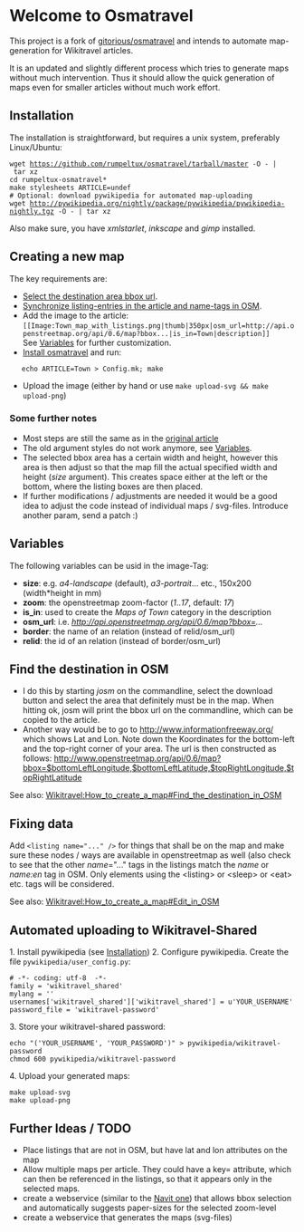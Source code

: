 = Welcome to Osmatravel =

This project is a fork of [https://gitorious.org/osmatravel gitorious/osmatravel] and intends to automate map-generation for Wikitravel articles.

It is an updated and slightly different process which tries to generate maps without much intervention. Thus it should allow the quick generation of maps even for smaller articles without much work effort.

== Installation ==

The installation is straightforward, but requires a unix system, preferably Linux/Ubuntu:
 wget https://github.com/rumpeltux/osmatravel/tarball/master -O - | tar xz
 cd rumpeltux-osmatravel*
 make stylesheets ARTICLE=undef
 # Optional: download pywikipedia for automated map-uploading
 wget http://pywikipedia.org/nightly/package/pywikipedia/pywikipedia-nightly.tgz -O - | tar xz
 
Also make sure, you have ''xmlstarlet'', ''inkscape'' and ''gimp'' installed.

== Creating a new map ==

The key requirements are:
* [[#Find_the_destination_in_OSM|Select the destination area bbox url]].
* [[#Fixing_data|Synchronize listing-entries in the article and name-tags in OSM]].
* Add the image to the article:<br /><tt><nowiki>[[Image:Town_map_with_listings.png|thumb|350px|osm_url=http://api.openstreetmap.org/api/0.6/map?bbox...|is_in=Town|description]]</nowiki></tt><br />See [[#Variables|Variables]]  for further customization.
* [[#Installation|Install osmatravel]]  and run:
    echo ARTICLE=Town > Config.mk; make
* Upload the image (either by hand or use <tt>make upload-svg && make upload-png</tt>)

=== Some further notes ===
* Most steps are still the same as in the [http://wikitravel.org/en/Wikitravel:How_to_create_a_map#Expert_maps original article]
* The old argument styles do not work anymore, see [[#Variables|Variables]].
* The selected bbox area has a certain width and height, however this area is then adjust so that the map fill the actual specified width and height (''size'' argument). This creates space either at the left or the bottom, where the listing boxes are then placed.
* If further modifications / adjustments are needed it would be a good idea to adjust the code instead of individual maps / svg-files. Introduce another param, send a patch :)

== Variables ==

The following variables can be usid in the image-Tag:
* '''size''': e.g. ''a4-landscape'' (default), ''a3-portrait''... etc., 150x200 (width*height in mm)
* '''zoom''': the openstreetmap zoom-factor (''1''..''17'', default: ''17'')
* '''is_in''': used to create the ''Maps of Town'' category in the description
* '''osm_url''': i.e. ''http://api.openstreetmap.org/api/0.6/map?bbox=...''
* '''border''': the name of an relation (instead of relid/osm_url)
* '''relid''': the id of an relation (instead of border/osm_url)

== Find the destination in OSM ==

* I do this by starting ''josm'' on the commandline, select the download button and select the area that definitely must be in the map. When hitting ok, josm will print the bbox url on the commandline, which can be copied to the article.
* Another way would be to go to http://www.informationfreeway.org/ which shows Lat and Lon. Note down the Koordinates for the bottom-left and the top-right corner of your area. The url is then constructed as follows: http://www.openstreetmap.org/api/0.6/map?bbox=$bottomLeftLongitude,$bottomLeftLatitude,$topRightLongitude,$topRightLatitude

See also: [http://wikitravel.org/en/Wikitravel:How_to_create_a_map#Find_the_destination_in_OSM Wikitravel:How_to_create_a_map#Find_the_destination_in_OSM]

== Fixing data ==
Add <tt><nowiki><listing name="..." /></nowiki></tt> for things that shall be on the map and make sure these nodes / ways are available in openstreetmap as well (also check to see that the other ''name''="..." tags in the listings match the ''name'' or ''name:en'' tag in OSM.
Only elements using the <nowiki><listing> or <sleep> or <eat> etc. tags will be considered.</nowiki>

See also: [http://wikitravel.org/en/Wikitravel:How_to_create_a_map#Edit_in_OSM Wikitravel:How_to_create_a_map#Edit_in_OSM]

== Automated uploading to Wikitravel-Shared ==
1. Install pywikipedia (see [[#Installation|Installation]])
2. Configure pywikipedia. Create the file <tt>pywikipedia/user_config.py</tt>:
 # -*- coding: utf-8  -*-
 family = 'wikitravel_shared'
 mylang = ''
 usernames['wikitravel_shared']['wikitravel_shared'] = u'YOUR_USERNAME'
 password_file = 'wikitravel-password'
3. Store your wikitravel-shared password:
 echo "('YOUR_USERNAME', 'YOUR_PASSWORD')" > pywikipedia/wikitravel-password
 chmod 600 pywikipedia/wikitravel-password
4. Upload your generated maps:
 make upload-svg
 make upload-png

== Further Ideas / TODO ==

* Place listings that are not in OSM, but have lat and lon attributes on the map
* Allow multiple maps per article. They could have a key= attribute, which can then be referenced in the listings, so that it appears only in the selected maps.
* create a webservice (similar to the [http://maps.navit-project.org/ Navit one]) that allows bbox selection and automatically suggests paper-sizes for the selected zoom-level
* create a webservice that generates the maps (svg-files)
